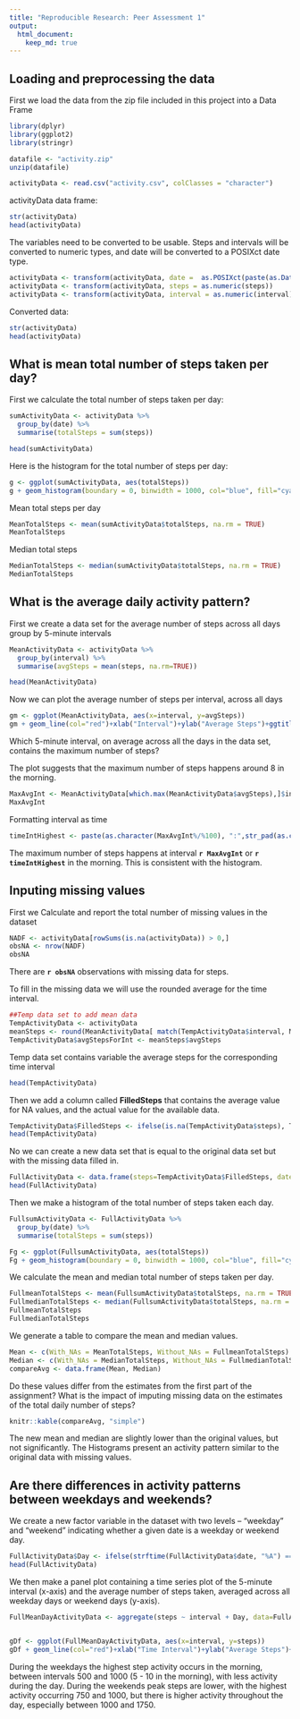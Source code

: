 ---
title: "Reproducible Research: Peer Assessment 1"
output: 
  html_document:
    keep_md: true
---

## Loading and preprocessing the data
First we load the data from the zip file included in this project into a Data Frame 
```{r, message=FALSE}
library(dplyr)
library(ggplot2)
library(stringr)

datafile <- "activity.zip"
unzip(datafile)

activityData <- read.csv("activity.csv", colClasses = "character")

```
activityData data frame:
```{r}
str(activityData)
head(activityData)
```
The variables need to be converted to be usable. Steps and intervals will be converted to numeric types, 
and date will be converted to a POSIXct date type.
```{r}
activityData <- transform(activityData, date =  as.POSIXct(paste(as.Date(activityData$date, format = "%Y-%m-%d"))))
activityData <- transform(activityData, steps = as.numeric(steps))
activityData <- transform(activityData, interval = as.numeric(interval))
```
Converted data:
```{r}
str(activityData)
head(activityData)
```

## What is mean total number of steps taken per day?
First we calculate the total number of steps taken per day:
```{r}
sumActivityData <- activityData %>% 
  group_by(date) %>%
  summarise(totalSteps = sum(steps))

head(sumActivityData)
```
Here is the histogram for the total number of steps per day:
```{r histogram1, message=FALSE, fig.height=4}
g <- ggplot(sumActivityData, aes(totalSteps)) 
g + geom_histogram(boundary = 0, binwidth = 1000, col="blue", fill="cyan") + ggtitle("Total Steps per Day") + xlab("Total Steps") + ylab("Count")

```

Mean total steps per day
```{r}
MeanTotalSteps <- mean(sumActivityData$totalSteps, na.rm = TRUE)
MeanTotalSteps
```
Median total steps
```{r}
MedianTotalSteps <- median(sumActivityData$totalSteps, na.rm = TRUE)
MedianTotalSteps
```

## What is the average daily activity pattern?

First we create a data set for the average number of steps across all days group by 5-minute intervals
```{r}
MeanActivityData <- activityData %>% 
  group_by(interval) %>%
  summarise(avgSteps = mean(steps, na.rm=TRUE))

head(MeanActivityData)
```

Now we can plot the average number of steps per interval, across all days
```{r , fig.height=4}
gm <- ggplot(MeanActivityData, aes(x=interval, y=avgSteps))
gm + geom_line(col="red")+xlab("Interval")+ylab("Average Steps")+ggtitle("Average Steps per 5 minute intervals")
```

Which 5-minute interval, on average across all the days in the data set, contains the maximum number of steps?

The plot suggests that the maximum number of steps happens around 8 in the morning.
```{r}
MaxAvgInt <- MeanActivityData[which.max(MeanActivityData$avgSteps),]$interval
MaxAvgInt
```
Formatting interval as time
```{r}
timeIntHighest <- paste(as.character(MaxAvgInt%/%100), ":",str_pad(as.character(MaxAvgInt%%100),2,pad="0"), sep = "")
```


The maximum number of steps happens at interval **`r MaxAvgInt`** or **`r timeIntHighest`** in the morning. 
This is consistent with the histogram.

## Inputing missing values

First we Calculate and report the total number of missing values in the dataset

```{r}
NADF <- activityData[rowSums(is.na(activityData)) > 0,]
obsNA <- nrow(NADF)
obsNA
```
There are **`r obsNA`** observations with missing data for steps.

To fill in the missing data we will use the rounded average for the time interval.
```{r}
##Temp data set to add mean data
TempActivityData <- activityData
meanSteps <- round(MeanActivityData[ match(TempActivityData$interval, MeanActivityData$interval ) , 'avgSteps'])
TempActivityData$avgStepsForInt <- meanSteps$avgSteps
```
Temp data set contains variable the average steps for the corresponding time interval
```{r}
head(TempActivityData)
```
Then we add a column called **FilledSteps** that contains the average value for NA values, and the actual value for the available data.
```{r}
TempActivityData$FilledSteps <- ifelse(is.na(TempActivityData$steps), TempActivityData$avgStepsForInt, TempActivityData$steps)
head(TempActivityData)
```
No we can create a new data set that is equal to the original data set but with the missing data filled in.
```{r}
FullActivityData <- data.frame(steps=TempActivityData$FilledSteps, date = TempActivityData$date, interval = TempActivityData$interval)
head(FullActivityData)
```
Then we make a histogram of the total number of steps taken each day.

```{r}  
FullsumActivityData <- FullActivityData %>% 
  group_by(date) %>%
  summarise(totalSteps = sum(steps))

Fg <- ggplot(FullsumActivityData, aes(totalSteps)) 
Fg + geom_histogram(boundary = 0, binwidth = 1000, col="blue", fill="cyan") + ggtitle("Total Steps per Day") + xlab("Total Steps") + ylab("Count")
```
We calculate the mean and median total number of steps taken per day. 

```{r}
FullmeanTotalSteps <- mean(FullsumActivityData$totalSteps, na.rm = TRUE)
FullmedianTotalSteps <- median(FullsumActivityData$totalSteps, na.rm = TRUE)
FullmeanTotalSteps
FullmedianTotalSteps
```
We generate a table to compare the mean and median values.
```{r}
Mean <- c(With_NAs = MeanTotalSteps, Without_NAs = FullmeanTotalSteps)
Median <- c(With_NAs = MedianTotalSteps, Without_NAs = FullmedianTotalSteps)
compareAvg <- data.frame(Mean, Median)
```

Do these values differ from the estimates from the first part of the assignment? 
What is the impact of imputing missing data on the estimates of the total daily number of steps?
```{r}
knitr::kable(compareAvg, "simple")
```


The new mean and median are slightly lower than the original values, but not significantly. 
The Histograms present an activity pattern similar to the original data with missing values.


## Are there differences in activity patterns between weekdays and weekends?

We create a new factor variable in the dataset with two levels – “weekday” and “weekend” indicating whether a given date is a weekday or weekend day.

```{r}
FullActivityData$Day <- ifelse(strftime(FullActivityData$date, "%A") == "Saturday"| strftime(FullActivityData$date, "%A") == "Sunday","Weekend","Weekday")
head(FullActivityData)
```

We then make a panel plot containing a time series plot of the 5-minute interval (x-axis) and the average number of steps taken, averaged across all weekday days or weekend days (y-axis).

```{r}
FullMeanDayActivityData <- aggregate(steps ~ interval + Day, data=FullActivityData, FUN = mean)


gDf <- ggplot(FullMeanDayActivityData, aes(x=interval, y=steps))
gDf + geom_line(col="red")+xlab("Time Interval")+ylab("Average Steps")+ggtitle("Average Steps for Day")+facet_grid(Day ~ .)
```

During the weekdays the highest step activity occurs in the morning, between intervals 500 and 1000 (5 -  10 in the morning), 
with less activity during the day.
During the weekends peak steps are lower, with the highest activity occurring 750 and 1000, but there is higher activity 
throughout the day, especially between 1000 and 1750.
